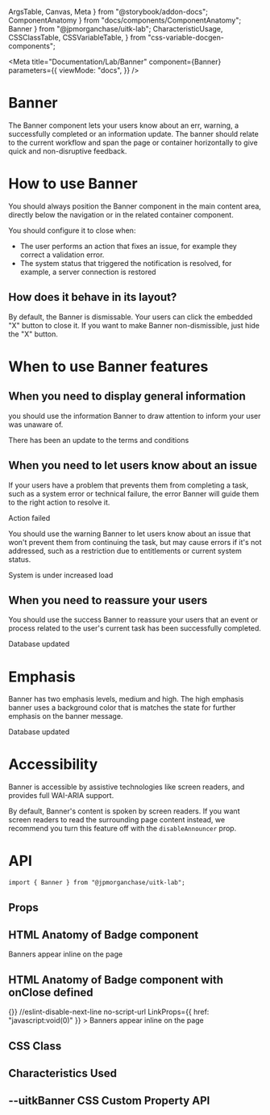   ArgsTable,
  Canvas,
  Meta
} from "@storybook/addon-docs";
  ComponentAnatomy
} from "docs/components/ComponentAnatomy";
  Banner
} from "@jpmorganchase/uitk-lab";
  CharacteristicUsage,
  CSSClassTable,
  CSSVariableTable,
} from "css-variable-docgen-components";

<Meta
  title="Documentation/Lab/Banner"
  component={Banner}
  parameters={{
    viewMode: "docs",
  }}
/>

# Banner

The Banner component lets your users know about an err, warning, a successfully completed or an information update. The banner should relate to the current workflow
and span the page or container horizontally to give quick and non-disruptive feedback.

# How to use Banner

You should always position the Banner component in the main content area, directly below
the navigation or in the related container component.

You should configure it to close when:
- The user performs an action that fixes an issue, for example they correct a validation error.
- The system status that triggered the notification is resolved, for example, a server connection is restored

## How does it behave in its layout?

By default, the Banner is dismissable. Your users can click the embedded "X" button to close it. If you want to make Banner non-dismissible,
just hide the "X" button.

# When to use Banner features

## When you need to display general information

you should use the information Banner to draw attention to inform your user was unaware of.

<Canvas>
    <Banner
      //eslint-disable-next-line no-script-url
      LinkProps={{ href: "javascript:void(0)" }}
    >
      There has been an update to the terms and conditions
    </Banner>
</Canvas>

## When you need to let users know about an issue

If your users have a problem that prevents them from completing a task, such as a system error 
or technical failure, the error Banner will guide them to the right action to resolve it.

<Canvas>
    <Banner
      //eslint-disable-next-line no-script-url
      LinkProps={{ href: "javascript:void(0)" }}
      state="error"
    >
      Action failed
    </Banner>
</Canvas>

You should use the warning Banner to let users know about an issue that won't prevent them from
continuing the task, but may cause errors if it's not addressed, such as a restriction due to entitlements
or current system status.

<Canvas>
    <Banner
      //eslint-disable-next-line no-script-url
      LinkProps={{ href: "javascript:void(0)" }}
      state="warning"
    >
      System is under increased load
    </Banner>
</Canvas>

## When you need to reassure your users

You should use the success Banner to reassure your users that an event or process related to the user's current
task has been successfully completed.

<Canvas>
    <Banner
      //eslint-disable-next-line no-script-url
      LinkProps={{ href: "javascript:void(0)" }}
      state="success"
    >
      Database updated
    </Banner>
</Canvas>


# Emphasis

Banner has two emphasis levels, medium and high. The high emphasis banner uses a background color that is matches the
state for further emphasis on the banner message.

<Canvas>
    <Banner
      //eslint-disable-next-line no-script-url
      LinkProps={{ href: "javascript:void(0)" }}
      emphasis="high"
      state="success"
    >
      Database updated
    </Banner>
</Canvas>

# Accessibility

Banner is accessible by assistive technologies like screen readers, and provides full WAI-ARIA support.

By default, Banner's content is spoken by screen readers. If you want screen readers to read the
surrounding page content instead, we recommend you turn this feature off with the `disableAnnouncer`
prop.

# API

```
import { Banner } from "@jpmorganchase/uitk-lab";
```

## Props

<ArgsTable of={Banner} />

## HTML Anatomy of Badge component

<Canvas>
  <ComponentAnatomy>
    <Banner
      //eslint-disable-next-line no-script-url
      LinkProps={{ href: "javascript:void(0)" }}
    >
      Banners appear inline on the page
    </Banner>
  </ComponentAnatomy>
</Canvas>

## HTML Anatomy of Badge component with onClose defined

<Canvas>
  <ComponentAnatomy>
    <Banner
      onClose={()=>{}}
      //eslint-disable-next-line no-script-url
      LinkProps={{ href: "javascript:void(0)" }}
    >
      Banners appear inline on the page
    </Banner>
  </ComponentAnatomy>
</Canvas>

## CSS Class

<CSSClassTable of={Banner} />

## Characteristics Used

<CharacteristicUsage of={Banner} />

## --uitkBanner CSS Custom Property API

<CSSVariableTable of={Banner} />
